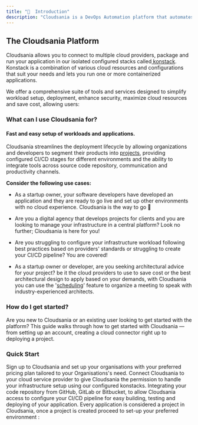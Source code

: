 ```yaml
---
title: "📖  Introduction"
description: "Cloudsania is a DevOps Automation platform that automates, configure and deploys application across various cloud providers. Cloudsania enables you to easily set up your application and infrastructure workloads."
---
```


## The Cloudsania Platform

Cloudsania allows you to connect to multiple cloud providers, package and run your application in our isolated configured stacks called[ konstack](https://app.gitbook.com/o/Ig9yaTRXbH9HdjTjOESC/s/9D0JTnpRisktkAiaEL7H/environments/konstacks).  Konstack is a combination of various cloud resources and configurations that suit your needs and lets you run one or more containerized applications.

We offer a comprehensive suite of tools and services designed to simplify workload setup, deployment, enhance security, maximize cloud resources and save cost, allowing users:

<CardGroup cols={3}>
  <Card title="Connect Your Cloud Service Providers" icon="cloud" iconType="solid" color="#DE5136" href="/CloudServiceProvers" />

  <Card title="Integrate Your Code Repository" icon="code" iconType="solid" color="#DE5136" href="/integrations" />

  <Card title="Deploy Your Projects" icon="rocket" color="#DE5136" href="/projects" />
</CardGroup>

<CardGroup cols={3}>
  <Card title="Schedule a Call" icon="calendar" iconType="solid" color="#DE5136" href="/scheduling" />

  <Card title="Conduct Security Scans" icon="shield" iconType="solid" color="#DE5136" />

  <Card title="Integrate To Slack" icon="slack" iconType="solid" color="#DE5136">

  </Card>
</CardGroup>

### What can I use Cloudsania for?

#### Fast and easy setup of workloads and applications.

Cloudsania streamlines the deployment lifecycle by allowing organizations and developers to segment their products into [projects](https://developer.cloudsania.com/projects/projectMode), providing configured CI/CD stages for different environments and the ability to integrate tools across source code repository, communication and productivity channels.

**Consider the following use cases:**

* As a startup owner, your software developers have developed an application and they are ready to go live and set up other environments with no cloud experience. Cloudsania is the way to go 🚀

* Are you a digital agency that develops projects for clients and you are looking to manage your infrastructure in a central platform? Look no further; Cloudsania is here for you!

* Are you struggling to configure your infrastructure workload following best practices based on providers' standards or struggling to create your CI/CD pipeline? You are covered!

* As a startup owner or developer, are you seeking architectural advice for your project? be it the cloud providers to use to save cost or the best architectural design to apply based on your demands, with Cloudsania you can use the '[scheduling](/o/Ig9yaTRXbH9HdjTjOESC/s/9D0JTnpRisktkAiaEL7H/scheduling)' feature to organize a meeting to speak with industry-experienced architects.

### How do I get started?

Are you new to Cloudsania or an existing user looking to get started with the platform? This guide walks through how to get started with Cloudsania — from setting up an account, creating a cloud connector right up to deploying a project.

### Quick Start

<Steps>
  <Step title="Account Setup">
    Sign up to Cloudsania and set up your organisations with your preferred pricing plan tailored to your Organisations's need.
  </Step>

  <Step title="Connect To Your Cloud Provider">
    Connect Cloudsania to your cloud service provider to give Cloudsania the permission to handle your infrastructure setup using our configured konstacks.
  </Step>

  <Step title="Integrate Your Code Repository">
    Integrating your code repository from  GitHub, GitLab or Bitbucket, to allow Cloudsania access to configure your CI/CD pipeline  for easy building, testing and deploying of your application.
  </Step>

  <Step title="Deploy Your Project">
    Every application is considered a project in Cloudsania, once a project is created proceed to set-up your preferred environment :
  </Step>
</Steps>
